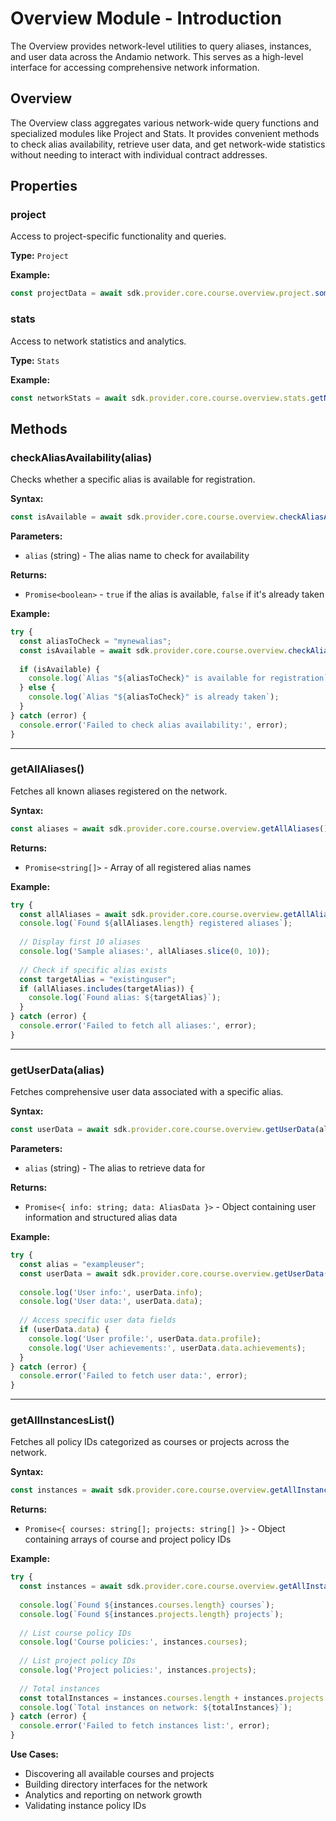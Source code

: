 # Overview Module - Introduction

The Overview provides network-level utilities to query aliases, instances, and user data across the Andamio network. This serves as a high-level interface for accessing comprehensive network information.

## Overview

The Overview class aggregates various network-wide query functions and specialized modules like Project and Stats. It provides convenient methods to check alias availability, retrieve user data, and get network-wide statistics without needing to interact with individual contract addresses.

## Properties

### project

Access to project-specific functionality and queries.

**Type:** `Project`

**Example:**
```typescript
const projectData = await sdk.provider.core.course.overview.project.someMethod();
```

### stats

Access to network statistics and analytics.

**Type:** `Stats`

**Example:**
```typescript
const networkStats = await sdk.provider.core.course.overview.stats.getNetworkStats();
```

## Methods

### checkAliasAvailability(alias)

Checks whether a specific alias is available for registration.

**Syntax:**
```typescript
const isAvailable = await sdk.provider.core.course.overview.checkAliasAvailability(alias)
```

**Parameters:**
- `alias` (string) - The alias name to check for availability

**Returns:**
- `Promise<boolean>` - `true` if the alias is available, `false` if it's already taken

**Example:**
```typescript
try {
  const aliasToCheck = "mynewalias";
  const isAvailable = await sdk.provider.core.course.overview.checkAliasAvailability(aliasToCheck);
  
  if (isAvailable) {
    console.log(`Alias "${aliasToCheck}" is available for registration`);
  } else {
    console.log(`Alias "${aliasToCheck}" is already taken`);
  }
} catch (error) {
  console.error('Failed to check alias availability:', error);
}
```

---

### getAllAliases()

Fetches all known aliases registered on the network.

**Syntax:**
```typescript
const aliases = await sdk.provider.core.course.overview.getAllAliases()
```

**Returns:**
- `Promise<string[]>` - Array of all registered alias names

**Example:**
```typescript
try {
  const allAliases = await sdk.provider.core.course.overview.getAllAliases();
  console.log(`Found ${allAliases.length} registered aliases`);
  
  // Display first 10 aliases
  console.log('Sample aliases:', allAliases.slice(0, 10));
  
  // Check if specific alias exists
  const targetAlias = "existinguser";
  if (allAliases.includes(targetAlias)) {
    console.log(`Found alias: ${targetAlias}`);
  }
} catch (error) {
  console.error('Failed to fetch all aliases:', error);
}
```

---

### getUserData(alias)

Fetches comprehensive user data associated with a specific alias.

**Syntax:**
```typescript
const userData = await sdk.provider.core.course.overview.getUserData(alias)
```

**Parameters:**
- `alias` (string) - The alias to retrieve data for

**Returns:**
- `Promise<{ info: string; data: AliasData }>` - Object containing user information and structured alias data

**Example:**
```typescript
try {
  const alias = "exampleuser";
  const userData = await sdk.provider.core.course.overview.getUserData(alias);
  
  console.log('User info:', userData.info);
  console.log('User data:', userData.data);
  
  // Access specific user data fields
  if (userData.data) {
    console.log('User profile:', userData.data.profile);
    console.log('User achievements:', userData.data.achievements);
  }
} catch (error) {
  console.error('Failed to fetch user data:', error);
}
```

---

### getAllInstancesList()

Fetches all policy IDs categorized as courses or projects across the network.

**Syntax:**
```typescript
const instances = await sdk.provider.core.course.overview.getAllInstancesList()
```

**Returns:**
- `Promise<{ courses: string[]; projects: string[] }>` - Object containing arrays of course and project policy IDs

**Example:**
```typescript
try {
  const instances = await sdk.provider.core.course.overview.getAllInstancesList();
  
  console.log(`Found ${instances.courses.length} courses`);
  console.log(`Found ${instances.projects.length} projects`);
  
  // List course policy IDs
  console.log('Course policies:', instances.courses);
  
  // List project policy IDs
  console.log('Project policies:', instances.projects);
  
  // Total instances
  const totalInstances = instances.courses.length + instances.projects.length;
  console.log(`Total instances on network: ${totalInstances}`);
} catch (error) {
  console.error('Failed to fetch instances list:', error);
}
```

**Use Cases:**
- Discovering all available courses and projects
- Building directory interfaces for the network
- Analytics and reporting on network growth
- Validating instance policy IDs